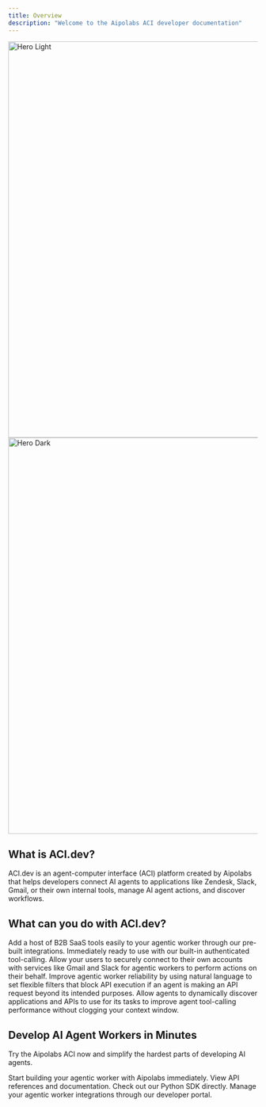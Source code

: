 ```yaml
---
title: Overview
description: "Welcome to the Aipolabs ACI developer documentation"
---
```


<img
  className="block dark:hidden"
  src="/images/hero-light.svg"
  alt="Hero Light"
  width="800"
/>
<img
  className="hidden dark:block"
  src="/images/hero-dark.svg"
  alt="Hero Dark"
  width="800"
/>

## What is ACI.dev?

ACI.dev is an agent-computer interface (ACI) platform created by Aipolabs that helps developers connect AI agents to applications like Zendesk, Slack, Gmail, or their own internal tools, manage AI agent actions, and discover workflows.


## What can you do with ACI.dev?


<CardGroup cols={1}>
  <Card
    title="Integrate B2B SaaS tools"
  >
    Add a host of B2B SaaS tools easily to your agentic worker through our pre-built integrations. Immediately ready to use with our built-in authenticated tool-calling.
  </Card>
  <Card
    title="Handle end-user authentication"
  >
    Allow your users to securely connect to their own accounts with services like Gmail and Slack for agentic workers to perform actions on their behalf.
  </Card>
  <Card
    title="Guardrail API executions by instruction filters"
  >
    Improve agentic worker reliability by using natural language to set flexible filters that block API execution if an agent is making an API request beyond its intended purposes.
  </Card>
  <Card
    title="Discover agentic workflows"
  >
    Allow agents to dynamically discover applications and APIs to use for its tasks to improve agent tool-calling performance without clogging your context window.
  </Card>
</CardGroup>

## Develop AI Agent Workers in Minutes

Try the Aipolabs ACI now and simplify the hardest parts of developing AI agents.

<CardGroup cols={2}>
  <Card
    title="Quickstart Guide"
    icon="rocket"
    href="/quickstart"
  >
    Start building your agentic worker with Aipolabs immediately.
  </Card>
  <Card
    title="Reference APIs"
    icon="code"
    href="/api-reference/introduction"
  >
    View API references and documentation.
  </Card>
  <Card
    title="Python SDK"
    icon="screwdriver-wrench"
    href="https://github.com/aipotheosis-labs/aipolabs-python"
  >
    Check out our Python SDK directly.
  </Card>
  <Card
    title="Developer Portal"
    icon="stars"
    href="https://platform.aci.dev"
  >
    Manage your agentic worker integrations through our developer portal.
  </Card>
</CardGroup>
